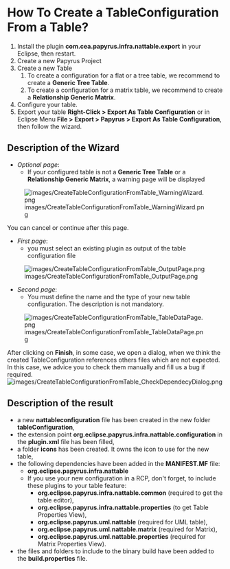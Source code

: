 =How To Create a TableConfiguration From a Table?=
#Install the plugin '''com.cea.papyrus.infra.nattable.export''' in your Eclipse, then restart.
#Create a new Papyrus Project
#Create a new Table
##To create a configuration for a flat or a tree table, we recommend to create a '''Generic Tree Table'''.
##To create a configuration for a matrix table, we recommend to create a '''Relationship Generic Matrix'''.
#Configure your table.
#Export your table '''Right-Click > Export As Table Configuration''' or in Eclipse Menu '''File > Export > Papyrus > Export As Table Configuration''', then follow the wizard.

==Description of the Wizard==
*''Optional page'':
**If your configured table is not a '''Generic Tree Table''' or a '''Relationship Generic Matrix''', a warning page will be displayed
[[File:images/CreateTableConfigurationFromTable_WarningWizard.png|frame|none]]

You can cancel or continue after this page.
*''First page'':
**you must select an existing plugin as output of the table configuration file
[[File:images/CreateTableConfigurationFromTable_OutputPage.png|frame|none]]
*''Second page'':
**You must define the name and the type of your new table configuration. The description is not mandatory. 
[[File:images/CreateTableConfigurationFromTable_TableDataPage.png|frame|none]]


After clicking on '''Finish''', in some case, we open a dialog, when we think the created TableConfiguration references others files which are not expected. In this case, we advice you to check them manually
and fill us a bug if required. 
[[File:images/CreateTableConfigurationFromTable_CheckDependecyDialog.png|frame|none]]

==Description of the result==
*a new '''nattableconfiguration''' file has been created in the new folder '''tableConfiguration''',
*the extension point '''org.eclipse.papyrus.infra.nattable.configuration''' in the '''plugin.xml''' file has been filled,
*a folder '''icons''' has been created. It owns the icon to use for the new table,
*the following dependencies have been added in the '''MANIFEST.MF''' file:
**'''org.eclipse.papyrus.infra.nattable'''
**If you use your new configuration in a RCP, don't forget, to include these plugins to your table feature:
***'''org.eclipse.papyrus.infra.nattable.common''' (required to get the table editor),
***'''org.eclipse.papyrus.infra.nattable.properties''' (to get Table Properties View),
***'''org.eclipse.papyrus.uml.nattable''' (required for UML table),
***'''org.eclipse.papyrus.uml.nattable.matrix''' (required for Matrix),
***'''org.eclipse.papyrus.uml.nattable.properties''' (required for Matrix Properties View).
*the files and folders to include to the binary build have been added to the '''build.properties''' file.
